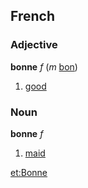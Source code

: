 ==French==
===Adjective===

'''bonne''' ''f'' (''m'' [[bon]])

#[[good]]

===Noun===

'''bonne''' ''f''

#[[maid]]

[[et:Bonne]]